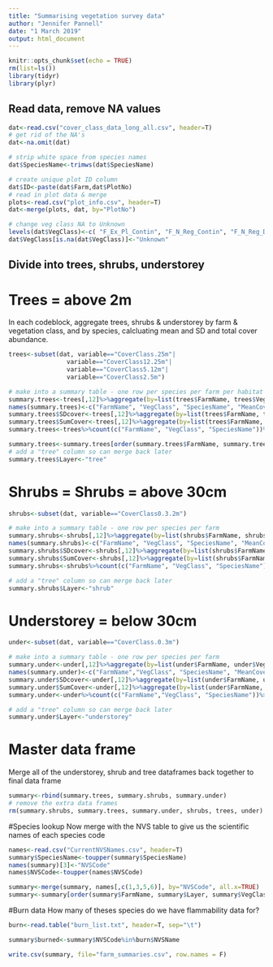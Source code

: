 ```yaml
---
title: "Summarising vegetation survey data"
author: "Jennifer Pannell"
date: "1 March 2019"
output: html_document
---
```


```r
knitr::opts_chunk$set(echo = TRUE)
rm(list=ls())
library(tidyr)
library(plyr)

```

## Read data, remove NA values

```r
dat<-read.csv("cover_class_data_long_all.csv", header=T)
# get rid of the NA's
dat<-na.omit(dat)

# strip white space from species names
dat$SpeciesName<-trimws(dat$SpeciesName)

# create unique plot ID column
dat$ID<-paste(dat$Farm,dat$PlotNo)
# read in plot data & merge
plots<-read.csv("plot_info.csv", header=T)
dat<-merge(plots, dat, by="PlotNo")

# change veg class NA to Unknown
levels(dat$VegClass)<-c( "F_Ex_Pl_Contin", "F_N_Reg_Contin", "F_N_Reg_Diff", "F_N_Reg_Sparse", "F_N_Rem_Contin", "G_Ex_Pl_Contin", "Unknown")
dat$VegClass[is.na(dat$VegClass)]<-"Unknown"

```

## Divide into trees, shrubs, understorey
# Trees = above 2m
In each codeblock, aggregate trees, shrubs & understorey by farm & vegetation class, and by species, calcluating mean and SD and total cover abundance. 

```r
trees<-subset(dat, variable=="CoverClass.25m"|
                variable=="CoverClass12.25m"|
                variable=="CoverClass5.12m"|
                variable=="CoverClass2.5m")

# make into a summary table - one row per species per farm per habitat
summary.trees<-trees[,12]%>%aggregate(by=list(trees$FarmName, trees$VegClass, trees$SpeciesName), FUN=mean, na.rm=T)
names(summary.trees)<-c("FarmName", "VegClass", "SpeciesName", "MeanCover")
summary.trees$SDcover<-trees[,12]%>%aggregate(by=list(trees$FarmName, trees$VegClass, trees$SpeciesName), FUN=sd, na.rm=T)%>%.[,4]
summary.trees$SumCover<-trees[,12]%>%aggregate(by=list(trees$FarmName, trees$VegClass, trees$SpeciesName), FUN=sum, na.rm=T)%>%.[,4]
summary.trees<-trees%>%count(c("FarmName", "VegClass", "SpeciesName"))%>%merge(.,summary.trees, by=c("FarmName", "VegClass", "SpeciesName"))

summary.trees<-summary.trees[order(summary.trees$FarmName, summary.trees$VegClass, -summary.trees$SumCover),]
# add a "tree" column so can merge back later
summary.trees$Layer<-"tree"
```

# Shrubs = Shrubs = above 30cm
```r
shrubs<-subset(dat, variable=="CoverClass0.3.2m")

# make into a summary table - one row per species per farm
summary.shrubs<-shrubs[,12]%>%aggregate(by=list(shrubs$FarmName, shrubs$VegClass, shrubs$SpeciesName), FUN=mean, na.rm=T)
names(summary.shrubs)<-c("FarmName", "VegClass", "SpeciesName", "MeanCover")
summary.shrubs$SDcover<-shrubs[,12]%>%aggregate(by=list(shrubs$FarmName, shrubs$VegClass, shrubs$SpeciesName), FUN=sd, na.rm=T)%>%.[,4]
summary.shrubs$SumCover<-shrubs[,12]%>%aggregate(by=list(shrubs$FarmName, shrubs$VegClass, shrubs$SpeciesName), FUN=sum, na.rm=T)%>%.[,4]
summary.shrubs<-shrubs%>%count(c("FarmName", "VegClass", "SpeciesName"))%>%merge(.,summary.shrubs, by=c("FarmName", "VegClass", "SpeciesName"))

# add a "tree" column so can merge back later
summary.shrubs$Layer<-"shrub"
```

# Understorey = below 30cm
```r
under<-subset(dat, variable=="CoverClass.0.3m")

# make into a summary table - one row per species per farm
summary.under<-under[,12]%>%aggregate(by=list(under$FarmName, under$VegClass, under$SpeciesName), FUN=mean, na.rm=T)
names(summary.under)<-c("FarmName","VegClass", "SpeciesName", "MeanCover")
summary.under$SDcover<-under[,12]%>%aggregate(by=list(under$FarmName, under$VegClass, under$SpeciesName), FUN=sd, na.rm=T)%>%.[,4]
summary.under$SumCover<-under[,12]%>%aggregate(by=list(under$FarmName, under$VegClass, under$SpeciesName), FUN=sum, na.rm=T)%>%.[,4]
summary.under<-under%>%count(c("FarmName","VegClass", "SpeciesName"))%>%merge(.,summary.under, by=c("FarmName","VegClass", "SpeciesName"))

# add a "tree" column so can merge back later
summary.under$Layer<-"understorey"
```

# Master data frame
Merge all of the understorey, shrub and tree dataframes back together to final data frame
```r
summary<-rbind(summary.trees, summary.shrubs, summary.under)
# remove the extra data frames
rm(summary.shrubs, summary.trees, summary.under, shrubs, trees, under)

```

#Species lookup
Now merge with the NVS table to give us the scientific names of each species code
```r
names<-read.csv("CurrentNVSNames.csv", header=T)
summary$SpeciesName<-toupper(summary$SpeciesName)
names(summary)[3]<-"NVSCode"
names$NVSCode<-toupper(names$NVSCode)

summary<-merge(summary, names[,c(1,3,5,6)], by="NVSCode", all.x=TRUE)
summary<-summary[order(summary$FarmName, summary$Layer, summary$VegClass, -summary$SumCover),]
```

#Burn data
How many of theses species do we have flammability data for?
```r
burn<-read.table("burn_list.txt", header=T, sep="\t")

summary$burned<-summary$NVSCode%in%burn$NVSName

```


```r
write.csv(summary, file="farm_summaries.csv", row.names = F)

```

